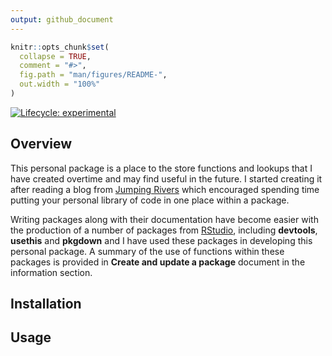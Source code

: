 ```yaml
---
output: github_document
---
```


<!-- README.md is generated from README.Rmd. Please edit that file -->

```r
knitr::opts_chunk$set(
  collapse = TRUE,
  comment = "#>",
  fig.path = "man/figures/README-",
  out.width = "100%"
)
```

<!-- badges: start -->
[![Lifecycle: experimental](https://img.shields.io/badge/lifecycle-experimental-orange.svg)](https://www.tidyverse.org/lifecycle/#experimental)
<!-- badges: end -->

## Overview

This personal package is a place to the store functions and lookups that I have 
created overtime and may find useful in the future. I started creating it after reading 
a blog from [Jumping Rivers](https://www.jumpingrivers.com/) which encouraged
spending time putting your personal library of code in one place within a package.

Writing packages along with their documentation have become easier with the production 
of a number of packages from [RStudio](https://rstudio.com/), including **devtools**, 
**usethis** and **pkgdown** and I have used these packages in developing this personal
package. A summary of the use of functions within these packages is provided in
**Create and update a package** document in the information section.

## Installation

## Usage

